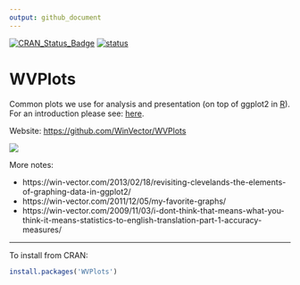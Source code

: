 ```yaml
---
output: github_document
---
```



[![CRAN_Status_Badge](https://www.r-pkg.org/badges/version/WVPlots)](https://cran.r-project.org/package=WVPlots)
[![status](https://tinyverse.netlify.com/badge/WVPlots)](https://CRAN.R-project.org/package=WVPlots)


<!-- README.md is generated from README.Rmd. Please edit that file -->




# WVPlots

Common plots we use for analysis and presentation (on top of ggplot2 in [R](https://cran.r-project.org)).  For an introduction please see: [here](https://win-vector.com/2018/05/25/wvplots-now-at-version-1-0-0-on-cran/).

Website: [https://github.com/WinVector/WVPlots](https://github.com/WinVector/WVPlots)

![](https://github.com/WinVector/WVPlots/raw/master/tools/WVPlots.png)

More notes:

 * https://win-vector.com/2013/02/18/revisiting-clevelands-the-elements-of-graphing-data-in-ggplot2/
 * https://win-vector.com/2011/12/05/my-favorite-graphs/
 * https://win-vector.com/2009/11/03/i-dont-think-that-means-what-you-think-it-means-statistics-to-english-translation-part-1-accuracy-measures/

-------


To install from CRAN:

```r
install.packages('WVPlots')
```


